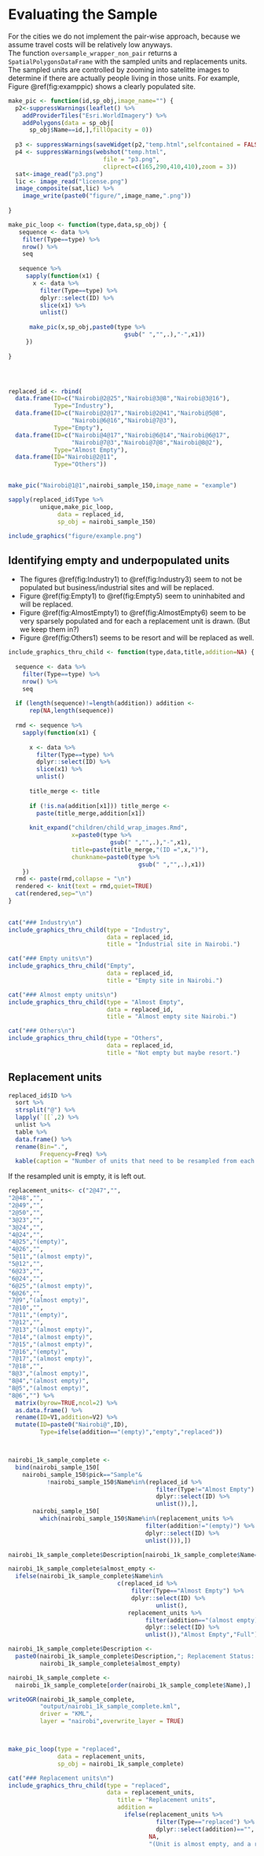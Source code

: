# Evaluating the Sample
For the cities we do not implement the pair-wise approach, because we assume travel costs will be relatively low anyways.  
The function `oversample_wrapper_non_pair` returns a `SpatialPolygonsDataFrame` with the sampled units and replacements units. The sampled units are controlled by zooming into satelitte images to determine if there are actually people living in those units. For example, Figure \@ref(fig:examppic) shows a clearly populated site.  



```r

make_pic <- function(id,sp_obj,image_name="") {
  p2<-suppressWarnings(leaflet() %>% 
    addProviderTiles("Esri.WorldImagery") %>% 
    addPolygons(data = sp_obj[
      sp_obj$Name==id,],fillOpacity = 0))
  
  p3 <- suppressWarnings(saveWidget(p2,"temp.html",selfcontained = FALSE))
  p4 <- suppressWarnings(webshot("temp.html",
                           file = "p3.png",
                           cliprect=c(165,290,410,410),zoom = 3))
  sat<-image_read("p3.png")
  lic <- image_read("license.png")
  image_composite(sat,lic) %>% 
    image_write(paste0("figure/",image_name,".png"))
  
}

make_pic_loop <- function(type,data,sp_obj) {
   sequence <- data %>%
    filter(Type==type) %>%
    nrow() %>%
    seq 
   
   sequence %>%
     sapply(function(x1) {
       x <- data %>%
         filter(Type==type) %>%
         dplyr::select(ID) %>%
         slice(x1) %>% 
         unlist()
      
      make_pic(x,sp_obj,paste0(type %>% 
                                 gsub(" ","",.),"-",x1))
     })
      
}




replaced_id <- rbind(
  data.frame(ID=c("Nairobi@2@25","Nairobi@3@8","Nairobi@3@16"),
             Type="Industry"),
  data.frame(ID=c("Nairobi@2@17","Nairobi@2@41","Nairobi@5@8",
                  "Nairobi@6@16","Nairobi@7@3"),
             Type="Empty"),
  data.frame(ID=c("Nairobi@4@17","Nairobi@6@14","Nairobi@6@17",
                  "Nairobi@7@3","Nairobi@7@8","Nairobi@8@2"),
             Type="Almost Empty"),
  data.frame(ID="Nairobi@2@11",
             Type="Others"))



```

```r
make_pic("Nairobi@1@1",nairobi_sample_150,image_name = "example")

sapply(replaced_id$Type %>% 
         unique,make_pic_loop,
              data = replaced_id,
              sp_obj = nairobi_sample_150)


```


```r
include_graphics("figure/example.png")

```

## Identifying empty and underpopulated units

  
* The figures \@ref(fig:Industry1) to \@ref(fig:Industry3) seem to not be populated but business/industrial sites and will be replaced.  
* Figure \@ref(fig:Empty1) to \@ref(fig:Empty5) seem to uninhabited and will be replaced.  
* Figure \@ref(fig:AlmostEmpty1) to \@ref(fig:AlmostEmpty6) seem to be very sparsely populated and for each a replacement unit is drawn. (But we keep them in?)  
* Figure \@ref(fig:Others1) seems to be resort and will be replaced as well.


```r

include_graphics_thru_child <- function(type,data,title,addition=NA) {
  
  sequence <- data %>%
    filter(Type==type) %>%
    nrow() %>%
    seq 
  
  if (length(sequence)!=length(addition)) addition <- 
      rep(NA,length(sequence))
  
  rmd <- sequence %>%
    sapply(function(x1) {
      
      x <- data %>%
        filter(Type==type) %>%
        dplyr::select(ID) %>%
        slice(x1) %>% 
        unlist()
      
      title_merge <- title
      
      if (!is.na(addition[x1])) title_merge <- 
        paste(title_merge,addition[x1]) 
      
      knit_expand("children/child_wrap_images.Rmd",
                  x=paste0(type %>% 
                             gsub(" ","",.),"-",x1),
                  title=paste(title_merge,"(ID =",x,")"),
                  chunkname=paste0(type %>%
                                     gsub(" ","",.),x1)) 
    })
  rmd <- paste(rmd,collapse = "\n")
  rendered <- knit(text = rmd,quiet=TRUE)
  cat(rendered,sep="\n")
}

       
cat("### Industry\n")
include_graphics_thru_child(type = "Industry",
                            data = replaced_id,
                            title = "Industrial site in Nairobi.")

cat("### Empty units\n")
include_graphics_thru_child("Empty",
                            data = replaced_id,
                            title = "Empty site in Nairobi.")

cat("### Almost empty units\n")
include_graphics_thru_child(type = "Almost Empty",
                            data = replaced_id,
                            title = "Almost empty site Nairobi.")

cat("### Others\n")
include_graphics_thru_child(type = "Others",
                            data = replaced_id,
                            title = "Not empty but maybe resort.")

```

## Replacement units


```r
replaced_id$ID %>% 
  sort %>%
  strsplit("@") %>% 
  lapply(`[[`,2) %>%
  unlist %>% 
  table %>% 
  data.frame() %>% 
  rename(Bin=".",
         Frequency=Freq) %>% 
  kable(caption = "Number of units that need to be resampled from each bin.")

```

If the resampled unit is empty, it is left out. 


```r

replacement_units<- c("2@47","",
"2@48","",
"2@49","",
"2@50","",
"3@23","",
"3@24","",
"4@24","",
"4@25","(empty)",
"4@26","",
"5@11","(almost empty)",
"5@12","",
"6@23","",
"6@24","",
"6@25","(almost empty)",
"6@26","",
"7@9","(almost empty)",
"7@10","",
"7@11","(empty)",
"7@12","",
"7@13","(almost empty)",
"7@14","(almost empty)",
"7@15","(almost empty)",
"7@16","(empty)",
"7@17","(almost empty)",
"7@18","",
"8@3","(almost empty)",
"8@4","(almost empty)",
"8@5","(almost empty)",
"8@6","") %>% 
  matrix(byrow=TRUE,ncol=2) %>% 
  as.data.frame() %>% 
  rename(ID=V1,addition=V2) %>% 
  mutate(ID=paste0("Nairobi@",ID),
         Type=ifelse(addition=="(empty)","empty","replaced"))



nairobi_1k_sample_complete <- 
  bind(nairobi_sample_150[
    nairobi_sample_150$pick=="Sample"&
           !nairobi_sample_150$Name%in%(replaced_id %>%
                                          filter(Type!="Almost Empty") %>% 
                                          dplyr::select(ID) %>% 
                                          unlist()),],
       nairobi_sample_150[
         which(nairobi_sample_150$Name%in%(replacement_units %>% 
                                       filter(addition!="(empty)") %>% 
                                       dplyr::select(ID) %>% 
                                       unlist())),])

nairobi_1k_sample_complete$Description[nairobi_1k_sample_complete$Name=="Nairobi@8@2"]

nairobi_1k_sample_complete$almost_empty <- 
  ifelse(nairobi_1k_sample_complete$Name%in%
                               c(replaced_id %>% 
                                   filter(Type=="Almost Empty") %>% 
                                   dplyr::select(ID) %>% 
                                          unlist(),
                                  replacement_units %>% 
                                       filter(addition=="(almost empty)") %>% 
                                       dplyr::select(ID) %>% 
                                       unlist()),"Almost Empty","Full")

nairobi_1k_sample_complete$Description <- 
  paste0(nairobi_1k_sample_complete$Description,"; Replacement Status: ",
         nairobi_1k_sample_complete$almost_empty)

nairobi_1k_sample_complete <- 
  nairobi_1k_sample_complete[order(nairobi_1k_sample_complete$Name),]

writeOGR(nairobi_1k_sample_complete,
         "output/nairobi_1k_sample_complete.kml",
         driver = "KML",
         layer = "nairobi",overwrite_layer = TRUE)




```

```r
make_pic_loop(type = "replaced",
              data = replacement_units,
              sp_obj = nairobi_1k_sample_complete)

```


```r
cat("### Replacement units\n")
include_graphics_thru_child(type = "replaced",
                            data = replacement_units,
                               title = "Replacement units",
                               addition = 
                                 ifelse(replacement_units %>% 
                                          filter(Type=="replaced") %>% 
                                          dplyr::select(addition)=="",
                                        NA,
                                        "(Unit is almost empty, and a replacement unit is drawn.)"))
```



